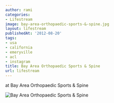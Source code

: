 ```yaml
---
author: rami
categories:
- Lifestream
image: bay-area-orthopaedic-sports-&-spine.jpg
layout: lifestream
publishedAt: '2012-08-20'
tags:
- usa
- california
- emeryville
- acl
- instagram
title: Bay Area Orthopaedic Sports & Spine
url: lifestream
---
```


at Bay Area Orthopaedic Sports & Spine

![Bay Area Orthopaedic Sports & Spine](/assets/images/content/lifestream/bay-area-orthopaedic-sports-&-spine.jpg)
